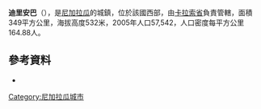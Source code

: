 '''迪里安巴'''（{{lang-es|Diriamba}}），是[[尼加拉瓜|尼加拉瓜]]的城鎮，位於該國西部，由[[卡拉索省|卡拉索省]]負責管轄，面積349平方公里，海拔高度532米，2005年人口57,542，人口密度每平方公里164.88人。

{{coord|11|51|N|86|14|W|region:NI_type:city|display=title}}

==參考資料==
*{{official|http://diriamba.info/English/frontpage.htm}}

{{Nicaragua-geo-stub}}
[[Category:尼加拉瓜城市|Category:尼加拉瓜城市]]